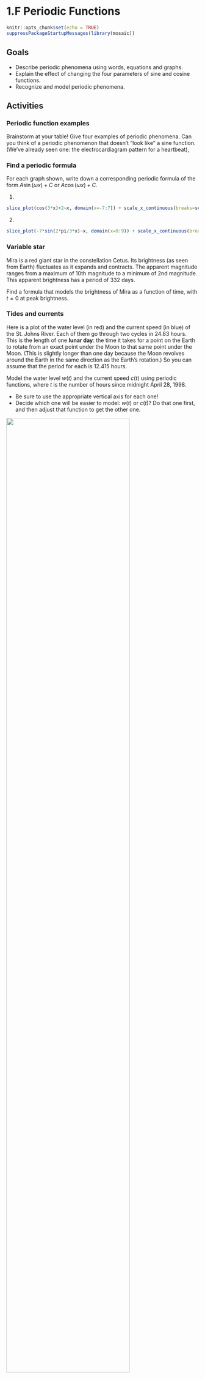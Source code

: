 # 1.F Periodic Functions


```r
knitr::opts_chunk$set(echo = TRUE)
suppressPackageStartupMessages(library(mosaic))
```

##  Goals

* Describe periodic phenomena using words, equations and graphs.
* Explain the effect of changing the four parameters of sine and cosine functions.
* Recognize and model periodic phenomena.


##  Activities

### Periodic function examples

Brainstorm at your table! Give four examples of periodic phenomena. Can you think of a periodic phenomenon that doesn't "look like" a sine function. (We've already seen one: the electrocardiagram pattern for a heartbeat),


### Find a periodic formula
For each graph shown, write down a corresponding periodic formula of the form $A \sin(\omega x) + C$ or $A \cos(\omega x) + C$.


<!--
1. 

```r
x <- seq(0,20*pi,0.01)
plot(x, -8 * cos(x/10), type='l', col='blue', xaxt='n',  ylab='y')
axis(side=1, at=c(0,5*pi, 10*pi, 15*pi, 20*pi), labels=c("0",expression(5*pi), expression(10*pi), expression(15*pi), expression(20*pi)))

```

-->

1.

```r

slice_plot(cos(3*x)+2~x, domain(x=-7:7)) + scale_x_continuous(breaks=seq(-2*pi,2*pi,pi/2),labels=c("-2\u03c0","-3\u03c0/2","-\u03c0","-\u03c0/2", "0", "\u03c0/2", "\u03c0", "3\u03c0/2", "2\u03c0"))

```



2.



```r

slice_plot(-7*sin(2*pi/3*x)~x, domain(x=0:9)) + scale_x_continuous(breaks=seq(0,9,1))

```




<!--
3.

```r
x <- seq(0,pi,0.01)
plot(x, -40*sin(2*x)+50, type='l', col='blue', xaxt='n',  ylab='y')
axis(side=1, at=c(0,pi/2, pi), labels=c("0",expression(pi/2), expression(pi)))

```
-->

### Variable star

Mira is a red giant star in the constellation Cetus. Its brightness (as seen from Earth) fluctuates as it expands and contracts. The apparent magnitude ranges from a maximum of 10th magnitude to a minimum of 2nd magnitude. This apparent brightness has a period of 332 days.

Find a formula that models the brightness of Mira as a function of time, with $t=0$ at peak brightness.

### Tides and currents

 Here is a plot of the water level (in red) and the current speed (in blue) of the St. Johns River. Each of them go through two cycles in 24.83 hours. This is the length of one **lunar day**: the time it takes for a point on the Earth to rotate from an exact point under the Moon to that same point under the Moon. (This is slightly longer than one day because the Moon revolves around the Earth in the same direction as the Earth's rotation.) So you can assume that the period for each is 12.415 hours.

Model the water level $w(t)$ and the current speed $c(t)$ using periodic functions, where $t$ is the number of hours since midnight April 28, 1998. 

* Be sure to use the appropriate vertical axis for each one!
* Decide which one will be easier to model: $w(t)$ or $c(t)$? Do that one first, and then adjust that function to get the other one.

![](images/tidevscurrentstjohns.jpeg){width=80%}

Image Source: https://tidesandcurrents.noaa.gov/


<!--   actually take 25 hour cycle!!!  Unlike a 24-hour solar day, a lunar day lasts 24 hours and 50 minutes. This occurs because the moon revolves around the Earth in the same direction that the Earth is rotating on its axis  -->

### Rainfall in Seattle

Here is the average rainfall in Seattle.

**Month**   | Jan | Feb | Mar | Apr | May | Jun | Jul | Aug | Sep | Oct | Nov | Dec 
-------|-------|-------|-------|-------|-------|-------|-------|-------|-------|-------|-------|-------
**Rainfall** (inches) | 5.1 | 3.9 | 4 | 2.8 | 1.9 | 1.5 | 0.9 | 1.2 | 1.9 | 3.2 | 5.4 |  6.1

Model the monthly rainfall with a periodic function $r(t)$ where $t=0$ corresponds to January. Your function must attain its maximum in December, so you will need a horizontal shift!


## Solutions


### Periodic function examples

There are lots of period functions. How about:

* The average monthly temperature in St Paul. The period of this function is one year, and it looks a lot like a sine function.
* The traffic on I-94. The period of this function is one week.
* The number of students in our classrrom. The period of this function is one week.
* The percentage of the moon that is illuminated. The period of this function is one lunar month.

### Find a periodic formula




1. The function is $\cos\left(3x \right)+1$




2. The function is $-6 \sin\left(\frac{2\pi}{3} \right)$



### Variable star

The amplitude is $(10-2)/2=4$ and the vertical shift is $(10+2)/2=6$. The period is 332 days, so our formula is
$$ 4 \cos \left( \frac{2 \pi}{335} t\right).$$

### Tides and currents


The current speed uses the vertical axis on the left. The maximum is 3 and the minimum is -3. So the amplitude is 3 and there is no vertical shift. The maximuum is achieved at $t=0$, so we can just use a cosine curve:
$$
c(t) = 3 \cos \left( \frac{2 \pi}{12.415} t \right)
$$

The water level is modeled by a cosine curve *shifted to the right*. The water level has amplitude $(5.5 - (-0.5))/2) = 6/2=3$ and vertical shift $(5.5 + (-0.5))/2) = 3$. The period is $12.415$ hours, and we must shift to the right by one fourth of that amount, so $\phi=-12.415/4 \approx  -3.1$. So
$$ w(t) = 3 \cos \left( \frac{2 \pi}{12.415} ( t - 3.1) \right)  +3$$


### Rainfall in Seattle

The amplitude is about $5/2=2.5$ and the vertical shift is $7/2=3.5$. The period is 12 months. We reach our peak in December, so we must shift a cosine curve to the left by $\phi=1$ unit. So our function is
$$ r(t) = 2.5 \cos \left( \frac{2\pi}{12} ( t + 1) \right) + 3.5.$$


